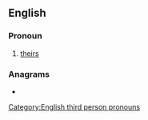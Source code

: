 ==English==

===Pronoun===
{{en-pron|desc=possessive pronoun|possessive determiner|thor}}

# {{lb|en|Geordie}} [[theirs]]

===Anagrams===
* {{anagrams|en|Short|horst|hotrs|short|trosh}}

[[Category:English third person pronouns]]
